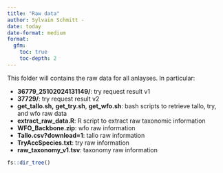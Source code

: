 ```yaml
---
title: "Raw data"
author: Sylvain Schmitt -
date: today
date-format: medium
format: 
  gfm:
    toc: true
    toc-depth: 2
---
```


This folder will contains the raw data for all anlayses. In particular:

-   **36779_25102024131149/**: try request result v1
-   **37729/**: try request result v2
-   **get_tallo.sh,** **get_try.sh**, **get_wfo.sh**: bash scripts to retrieve tallo, try, and wfo raw data
-   **extract_raw_data.R**: R script to extract raw taxonomic information
-   **WFO_Backbone.zip**: wfo raw information
-   **Tallo.csv?download=1**: tallo raw information
-   **TryAccSpecies.txt**: try raw information
-   **raw_taxonomy_v1.tsv**: taxonomy raw information

```r
fs::dir_tree()
```
